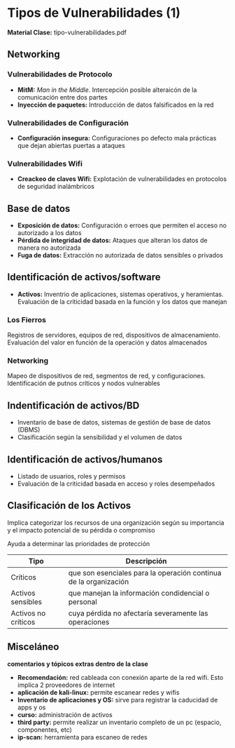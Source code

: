 
# Tipos de Vulnerabilidades (1)
**Material Clase:** <ExternalLink href="/inacap/ti3v34/docs/ppt31.pdf">tipo-vulnerabilidades.pdf</ExternalLink>

## Networking

### Vulnerabilidades de Protocolo
- **MitM:** *Man in the Middle*. Intercepción  posible alteraicón de la comunicación entre dos partes
- **Inyección de paquetes:** Introducción de datos falsificados en la red

### Vulnerabilidades de Configuración
- **Configuración insegura:** Configuraciones po defecto mala prácticas que dejan abiertas puertas a ataques

### Vulnerabilidades Wifi
- **Creackeo de claves Wifi:** Explotación de vulnerabilidades en protocolos de seguridad inalámbricos

## Base de datos
- **Exposición de datos:** Configuración o erroes que permiten el acceso no autorizado a los datos
- **Pérdida de integridad de datos:** Ataques que alteran los datos de manera no autorizada
- **Fuga de datos:** Extracción no autorizada de datos sensibles o privados

## Identificación de activos/software
- **Activos:** Inventrio de aplicaciones, sistemas operativos, y heramientas. Evaluación de la criticidad basada en la función y los datos que manejan

### Los Fierros
Registros de servidores, equipos de red, dispositivos de almacenamiento. Evaluación del valor en función de la operación y datos almacenados

### Networking
Mapeo de dispositivos de red, segmentos de red, y configuraciones. Identificación de putnos críticos y nodos vulnerables

## Indentificación de activos/BD
- Inventario de base de datos, sistemas de gestión de base de datos (DBMS)
- Clasificación según la sensibilidad y el volumen de datos

## Identificación de activos/humanos
- Listado de usuarios, roles y permisos
- Evaluación de la criticidad basada en acceso y roles desempeñados

## Clasificación de los Activos
Implica categorizar los recursos de una organización según su importancia y el impacto potencial de su pérdida o compromiso

Ayuda a determinar las prioridades de protección

|Tipo|Descripción|
|---|---|
|Críticos|que son esenciales para la operación continua de la organización|
|Activos sensibles|que manejan la información condidencial o personal|
|Activos no críticos|cuya pérdida no afectaría severamente las operaciones|

## Misceláneo
**comentarios y tópicos extras dentro de la clase**

- **Recomendación:** red cableada con conexión aparte de la red wifi. Esto implica 2 proveedores de internet
- **aplicación de kali-linux:** permite escanear redes y wifis
- **Inventario de aplicaciones y OS:** sirve para registrar la caducidad de apps y os
- **curso:** administración de activos
- **third party:** permite realizar un inventario completo de un pc (espacio, componentes, etc)
- **ip-scan:** herramienta para escaneo de redes
